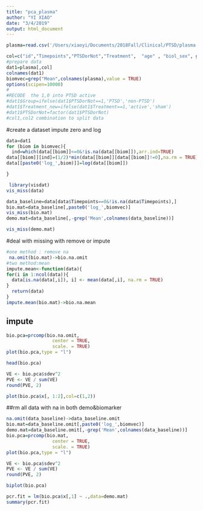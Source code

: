 ```yaml
---
title: "pca_plasma"
author: "YI XIAO"
date: "3/4/2019"
output: html_document
---
```


```r
plasma=read.csv('/Users/xiaoyi/Documents/2018Fall/Clinical/PTSD/plasma.csv',na.strings=c("","NA"))

col=c("id","Timepoints","PTSDorNot","Treatment",  "age" , "biol_sex", grep("Mean",colnames(plasma),value = TRUE))
#prepare data
dat1=plasma[,col]
colnames(dat1)
biomvec=grep("Mean",colnames(plasma),value = TRUE)
options(scipen=10000)
#
#RECODE  the 1,0 into PTSD active 
#dat1$Group=ifelse(dat1$PTSDorNot==1,'PTSD','non-PTSD')
#dat1$Treatment_new=ifelse(dat1$Treatment==1,'active','sham')
#dat1$PTSDorNot=factor(dat1$PTSDorNot)
#col1,col2 combination to split data 


```

#create a dataset impute zero and log 
```r

data=dat1
for (biom in biomvec){
  ind=which(data[[biom]]<=0&!is.na(data[[biom]]),arr.ind=TRUE)
data[[biom]][ind]=(1/2)*min(data[[biom]][data[[biom]]!=0],na.rm = TRUE)
data[[paste0('log_',biom)]]=log(data[[biom]])

}

```

```r
 library(visdat)
vis_miss(data)
```

```r
data_baseline=data[data$Timepoints==0&!is.na(data$Timepoints),]
bio.mat=data_baseline[,paste0('log_',biomvec)]
vis_miss(bio.mat)
demo.mat=data_baseline[,-grep('Mean',colnames(data_baseline))]

```
```r
vis_miss(demo.mat)
```

#deal with missing with remove or impute
```r
#one method : remove na 
 na.omit(bio.mat)->bio.na.omit
#two method:mean
impute.mean<-function(data){
for(i in 1:ncol(data)){
  data[is.na(data[,i]), i] <- mean(data[,i], na.rm = TRUE)
}
  return(data)
}
impute.mean(bio.mat)->bio.na.mean
```


## impute
```r

bio.pca=prcomp(bio.na.omit,
                 center = TRUE,
                 scale. = TRUE)
plot(bio.pca,type = "l")
```

```r
head(bio.pca)
```
```r
VE <- bio.pca$sdev^2
PVE <- VE / sum(VE)
round(PVE, 2)
```
```r
plot(bio.pca$x[, 1:2],col=c(1,2))
```


##rm all data with na in both demo&biomarker 

```r
na.omit(data_baseline)->data_baseline.omit
bio.mat=data_baseline.omit[,paste0('log_',biomvec)]
demo.mat=data_baseline.omit[,-grep('Mean',colnames(data_baseline))]
bio.pca=prcomp(bio.mat,
                 center = TRUE,
                 scale. = TRUE)
plot(bio.pca,type = "l")
```


```r
VE <- bio.pca$sdev^2
PVE <- VE / sum(VE)
round(PVE, 2)
```

```r
biplot(bio.pca)
```



```r
pcr.fit = lm(bio.pca$x[,1] ~ .,data=demo.mat) 
summary(pcr.fit)

```





